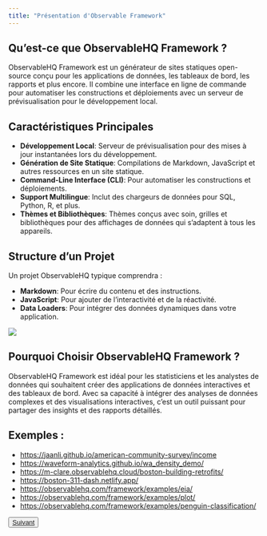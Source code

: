 ```yaml
---
title: "Présentation d'Observable Framework"
---
```


## Qu’est-ce que ObservableHQ Framework ?

ObservableHQ Framework est un générateur de sites statiques open-source conçu pour les applications de données, les tableaux de bord, les rapports et plus encore. Il combine une interface en ligne de commande pour automatiser les constructions et déploiements avec un serveur de prévisualisation pour le développement local.

## Caractéristiques Principales   

-   **Développement Local**: Serveur de prévisualisation pour des mises à jour instantanées lors du développement.    
-   **Génération de Site Statique**: Compilations de Markdown, JavaScript et autres ressources en un site statique.   
-   **Command-Line Interface (CLI)**: Pour automatiser les constructions et déploiements.   
-   **Support Multilingue**: Inclut des chargeurs de données pour SQL, Python, R, et plus.    
-   **Thèmes et Bibliothèques**: Thèmes conçus avec soin, grilles et bibliothèques pour des affichages de données qui s’adaptent à tous les appareils.    


## Structure d’un Projet

Un projet ObservableHQ typique comprendra :

-   **Markdown**: Pour écrire du contenu et des instructions.   
-   **JavaScript**: Pour ajouter de l’interactivité et de la réactivité.    
-   **Data Loaders**: Pour intégrer des données dynamiques dans votre application.   

![](img/explore-projects-illo.svg)

## Pourquoi Choisir ObservableHQ Framework ?

ObservableHQ Framework est idéal pour les statisticiens et les analystes de données qui souhaitent créer des applications de données interactives et des tableaux de bord. Avec sa capacité à intégrer des analyses de données complexes et des visualisations interactives, c’est un outil puissant pour partager des insights et des rapports détaillés.

## Exemples :

-   <https://jaanli.github.io/american-community-survey/income>
-   <https://waveform-analytics.github.io/wa_density_demo/>  
-   <https://m-clare.observablehq.cloud/boston-building-retrofits/>
-   <https://boston-311-dash.netlify.app/>
-   <https://observablehq.com/framework/examples/eia/>    
-   <https://observablehq.com/framework/examples/plot/>   
-   <https://observablehq.com/framework/examples/penguin-classification/>   

<button type="button" class="btn btn-primary btn-lg">
  <a href="creer_premier_projet.qmd">Suivant</a>
</button>

